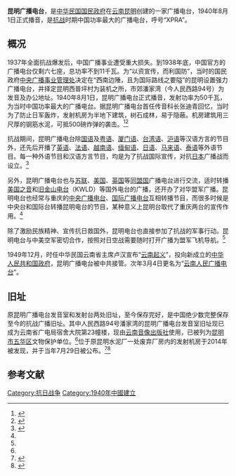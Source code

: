{{not|昆明人民广播电台}}
'''昆明广播电台'''，是[[中华民国国民政府|中华民国国民政府]]在[[云南|云南]][[昆明|昆明]]创建的一家广播电台，1940年8月1日正式播音，是[[抗战|抗战]]时期中国功率最大的广播电台，呼号“XPRA”。

==概况==
1937年全面抗战爆发后，中国广播事业遭受重大损失。到1938年底，中国官方的广播电台仅剩六七座，总功率不到11千瓦。为“以资宣传，而利国防”，当时的国民政府[[中央广播事业管理处|中央广播事业管理处]]决定在“西南边陲，且为国际路线之要隘”的昆明设置强力广播电台，并择定昆明西普坪村为装机之所，市郊潘家湾（今人民西路94号）为发音及办公地址。1940年8月1日，昆明广播电台正式播音，发射功率为50千瓦，为当时中国功率最大的广播电台。据昆明广播电台首任传音科长张迪青回忆，当时为了防止日军轰炸，发射机房为半地下建筑，树石成林，易于隐蔽。机房建筑用三尺厚的钢筋水泥，可抵500磅炸弹的袭击。<ref name="rmw">{{cite web|url=http://www.peopledaily.ca/html/2014/renwen_0823/16662.html|title=抗战时期中国最大广播发射台旧址现身昆明郊野 中美合作抗日反侵略强音从这里发出|publisher=人民日报海外版美洲刊|author=|date=2014-08-23|accessdate=2015-03-14|archive-date=2015-04-02|archive-url=https://web.archive.org/web/20150402110054/http://www.peopledaily.ca/html/2014/renwen_0823/16662.html|dead-url=no}}</ref><ref>{{cite web|url=http://www.yn.chinanews.com/pub/html/special/2014/0731/20609.html|title=揭秘抗战时期功率最大的电台：可抵500磅重弹|publisher=中新网|author=|date=2014-07-31|accessdate=2015-03-14|archive-date=2015-04-02|archive-url=https://web.archive.org/web/20150402135018/http://www.yn.chinanews.com/pub/html/special/2014/0731/20609.html|dead-url=no}}</ref>

抗战期间，昆明广播电台除[[现代标准汉语|国语]]及[[粤语|粤语]]、[[厦门语|厦门语]]、[[台湾语|台湾语]]、[[沪语|沪语]]等汉语方言的节目外，还先后开播了[[英语|英语]]、[[法语|法语]]、[[越南语|越南语]]、[[缅甸语|缅甸语]]、[[日语|日语]]、[[马来语|马来语]]、[[泰语|泰语]]等外语节目。每一种外语节目和汉语方言节目，均是为了抗战国际宣传，对抗[[日本|日本]]广播战而设立。<ref name="zxw01">{{cite web|url=http://www.yn.chinanews.com/pub/html/special/2014/0731/20610.html|title=抗战时期昆明广播电台的重要地位及影响|publisher=中新网|author=|date=2014-07-31|accessdate=2015-03-14|archive-date=2015-04-02|archive-url=https://web.archive.org/web/20150402170608/http://www.yn.chinanews.com/pub/html/special/2014/0731/20610.html|dead-url=no}}</ref>

另外，昆明广播电台也与[[苏联|苏联]]、[[美国|美国]]、[[英国|英国]]等[[同盟国_(第二次世界大战)|同盟国]]广播电台进行交流，适时转播[[美国之音|美国之音]]和[[旧金山电台|旧金山电台]]（KWLD）等国外电台的广播，还开办了对华盟军广播。昆明电台也经常与重庆的[[中央广播电台|中央广播电台]]、[[中国广播公司|国际广播电台]]互相转播节目，而很多时候是中央台和国际台转播昆明电台的节目，某种意义上昆明台取代了重庆两台的宣传作用。<ref name="zxw01"/>

除了激励民族精神、宣传抗日救国外，昆明电台也直接参加了抗战的军事行动。昆明电台与中美空军密切合作，按照对日空战需要随时打开广播为盟军飞机导航。<ref name="zxw01"/>

1949年12月，时任中华民国云南省主席卢汉宣布“[[卢汉云南起义|云南起义]]”，投向新成立的[[中华人民共和国政府|中华人民共和国政府]]，昆明广播电台被中共接管。次年3月4日更名为“[[云南人民广播电台|云南人民广播电台]]”。

==旧址==
原昆明广播电台发音室和发射台两处旧址，至今保存完好，是中国绝少数完整保存至今的抗战广播旧址。其中人民西路94号潘家湾的昆明广播电台发音室旧址现已成为云南省广电局宿舍大院第23幢楼，现由[[云南音像出版社|云南音像出版社]]使用，已被列为[[昆明市|昆明市]][[五华区|五华区]]文物保护单位。<ref name="rmw"/>位于原昆明水泥厂一处废弃厂房内的发射机房于2014年被发现，并于当年7月29日被公布。<ref>{{cite web|url=http://www.yn.xinhuanet.com/v/2014-08/01/c_133525203.htm|title=抗战时期昆明广播电台发射台遗址对外公布|publisher=新华网云南频道|author=|date=2014-08-01|accessdate=2015-03-14|deadurl=yes|archiveurl=https://web.archive.org/web/20150402112204/http://www.yn.xinhuanet.com/v/2014-08/01/c_133525203.htm|archivedate=2015-04-02}}</ref><ref>{{cite web|url=http://news.ifeng.com/a/20140730/41364853_0.shtml|title=抗战时期最大的广播电台 昆明广播电台发射台旧址披露|publisher=凤凰网|author=云南网|date=2014-07-30|accessdate=2015-03-14|archive-date=2015-04-02|archive-url=https://web.archive.org/web/20150402190436/http://news.ifeng.com/a/20140730/41364853_0.shtml|dead-url=no}}</ref>

==参考文献==
{{reflist}}

[[Category:抗日战争|Category:抗日战争]]
[[Category:1940年中國建立|Category:1940年中國建立]]